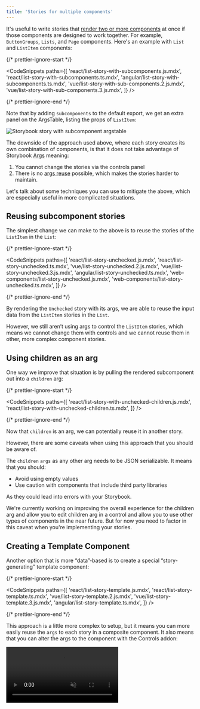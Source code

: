 ```yaml
---
title: 'Stories for multiple components'
---
```


It's useful to write stories that [render two or more components](../writing-stories/introduction.mdx#stories-for-two-or-more-components) at once if those components are designed to work together. For example, `ButtonGroups`, `Lists`, and `Page` components. Here's an example with `List` and `ListItem` components:

{/* prettier-ignore-start */}

<CodeSnippets
  paths={[
    'react/list-story-with-subcomponents.js.mdx',
    'react/list-story-with-subcomponents.ts.mdx',
    'angular/list-story-with-subcomponents.ts.mdx',
    'vue/list-story-with-sub-components.2.js.mdx',
    'vue/list-story-with-sub-components.3.js.mdx',
  ]}
/>

{/* prettier-ignore-end */}

Note that by adding `subcomponents` to the default export, we get an extra panel on the ArgsTable, listing the props of `ListItem`:

![Storybook story with subcomponent argstable](./argstable-subcomponents.png)

The downside of the approach used above, where each story creates its own combination of components, is that it does not take advantage of Storybook [Args](../writing-stories/args.mdx) meaning:

1. You cannot change the stories via the controls panel
2. There is no [args reuse](../writing-stories/introduction.mdx#using-args) possible, which makes the stories harder to maintain.

Let's talk about some techniques you can use to mitigate the above, which are especially useful in more complicated situations.

## Reusing subcomponent stories

The simplest change we can make to the above is to reuse the stories of the `ListItem` in the `List`:

{/* prettier-ignore-start */}

<CodeSnippets
  paths={[
    'react/list-story-unchecked.js.mdx',
    'react/list-story-unchecked.ts.mdx',
    'vue/list-story-unchecked.2.js.mdx',
    'vue/list-story-unchecked.3.js.mdx',
    'angular/list-story-unchecked.ts.mdx',
    'web-components/list-story-unchecked.js.mdx',
    'web-components/list-story-unchecked.ts.mdx',
  ]}
/>

{/* prettier-ignore-end */}

By rendering the `Unchecked` story with its args, we are able to reuse the input data from the `ListItem` stories in the `List`.

However, we still aren’t using args to control the `ListItem` stories, which means we cannot change them with controls and we cannot reuse them in other, more complex component stories.

## Using children as an arg

One way we improve that situation is by pulling the rendered subcomponent out into a `children` arg:

{/* prettier-ignore-start */}

<CodeSnippets
  paths={[
    'react/list-story-with-unchecked-children.js.mdx',
    'react/list-story-with-unchecked-children.ts.mdx',
  ]}
/>

{/* prettier-ignore-end */}

Now that `children` is an arg, we can potentially reuse it in another story.

However, there are some caveats when using this approach that you should be aware of.

The `children` `args` as any other arg needs to be JSON serializable. It means that you should:

- Avoid using empty values
- Use caution with components that include third party libraries

As they could lead into errors with your Storybook.

<div class="aside">

We're currently working on improving the overall experience for the children arg and allow you to edit children arg in a control and allow you to use other types of components in the near future. But for now you need to factor in this caveat when you're implementing your stories.

</div>

## Creating a Template Component

Another option that is more “data”-based is to create a special “story-generating” template component:

{/* prettier-ignore-start */}

<CodeSnippets
  paths={[
    'react/list-story-template.js.mdx',
    'react/list-story-template.ts.mdx',
    'vue/list-story-template.2.js.mdx',
    'vue/list-story-template.3.js.mdx',
    'angular/list-story-template.ts.mdx',
  ]}
/>

{/* prettier-ignore-end */}

This approach is a little more complex to setup, but it means you can more easily reuse the `args` to each story in a composite component. It also means that you can alter the args to the component with the Controls addon:

<video autoPlay muted playsInline loop>
  <source
    src="template-component-with-controls-optimized.mp4"
    type="video/mp4"
  />
</video>
